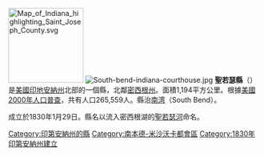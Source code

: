 {{noteTA
|G1=USState
}}
[[File:Map_of_Indiana_highlighting_Saint_Joseph_County.svg|150px]]
[[File:South-bend-indiana-courthouse.jpg|thumb]]
'''聖若瑟縣'''（{{lang-en|St. Joseph County}}）是[[美國|美國]][[印地安納州|印地安納州]]北部的一個縣，北鄰[[密西根州|密西根州]]。面積1,194平方公里。根據[[美國2000年人口普查|美國2000年人口普查]]，共有人口265,559人。縣治[[南湾_(印地安納州)|南湾]]（South Bend）。

成立於1830年1月29日。縣名以流入密西根湖的[[聖若瑟河|聖若瑟河]]命名。

{{Indiana}}
{{聖約瑟夫縣 (印地安納州)}}
{{Authority control}}

{{DEFAULTSORT:Boone County}}
[[Category:印第安納州的縣|Category:印第安納州的縣]]
[[Category:南本德-米沙沃卡都會區|Category:南本德-米沙沃卡都會區]]
[[Category:1830年印第安納州建立|Category:1830年印第安納州建立]]

{{Indiana-geo-stub}}
